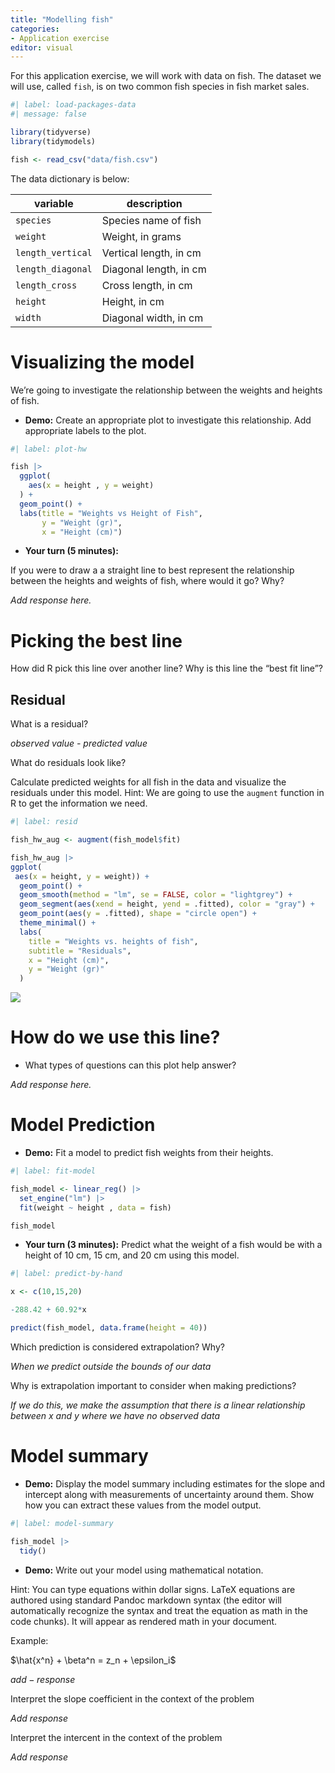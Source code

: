 ```yaml
---
title: "Modelling fish"
categories:
- Application exercise
editor: visual
---
```


For this application exercise, we will work with data on fish. The dataset we will use, called `fish`, is on two common fish species in fish market sales.

```r
#| label: load-packages-data
#| message: false

library(tidyverse)
library(tidymodels)

fish <- read_csv("data/fish.csv")
```

The data dictionary is below:

  | **variable**      | **description**        |
  |-------------------|------------------------|
  | `species`         | Species name of fish   |
  | `weight`          | Weight, in grams       |
  | `length_vertical` | Vertical length, in cm |
  | `length_diagonal` | Diagonal length, in cm |
  | `length_cross`    | Cross length, in cm    |
  | `height`          | Height, in cm          |
  | `width`           | Diagonal width, in cm  |
  

# Visualizing the model

We're going to investigate the relationship between the weights and heights of fish.

-   **Demo:** Create an appropriate plot to investigate this relationship. Add appropriate labels to the plot.

```r
#| label: plot-hw

fish |>
  ggplot(
    aes(x = height , y = weight)
  ) + 
  geom_point() +
  labs(title = "Weights vs Height of Fish",
       y = "Weight (gr)",
       x = "Height (cm)")

```
  

-   **Your turn (5 minutes):**

If you were to draw a a straight line to best represent the relationship between the heights and weights of fish, where would it go? Why?

      
*Add response here.*


# Picking the best line 

How did R pick this line over another line? Why is this line the "best fit line"?

## Residual

What is a residual?

*observed value - predicted value*

What do residuals look like?

Calculate predicted weights for all fish in the data and visualize the residuals under this model. Hint: We are going to use the `augment` function in R to get the information we need.

```r
#| label: resid 

fish_hw_aug <- augment(fish_model$fit)

fish_hw_aug |>
ggplot(
 aes(x = height, y = weight)) + 
  geom_point() + 
  geom_smooth(method = "lm", se = FALSE, color = "lightgrey") +  
  geom_segment(aes(xend = height, yend = .fitted), color = "gray") +  
  geom_point(aes(y = .fitted), shape = "circle open") + 
  theme_minimal() +
  labs(
    title = "Weights vs. heights of fish",
    subtitle = "Residuals",
    x = "Height (cm)",
    y = "Weight (gr)"
  )
```

![](images/rss.png)

# How do we use this line? 

-   What types of questions can this plot help answer?

*Add response here.*

# Model Prediction

-   **Demo:** Fit a model to predict fish weights from their heights.

```r
#| label: fit-model

fish_model <- linear_reg() |>
  set_engine("lm") |>
  fit(weight ~ height , data = fish)

fish_model

```

-   **Your turn (3 minutes):** Predict what the weight of a fish would be with a height of 10 cm, 15 cm, and 20 cm using this model.

```r
#| label: predict-by-hand

x <- c(10,15,20)

-288.42 + 60.92*x

predict(fish_model, data.frame(height = 40))

```

Which prediction is considered extrapolation? Why?

*When we predict outside the bounds of our data*

Why is extrapolation important to consider when making predictions?

*If we do this, we make the assumption that there is a linear relationship between x and y where we have no observed data*

# Model summary

-   **Demo:** Display the model summary including estimates for the slope and intercept along with measurements of uncertainty around them. Show how you can extract these values from the model output.

```r
#| label: model-summary

fish_model |>
  tidy() 
```

-   **Demo:** Write out your model using mathematical notation.

Hint: You can type equations within dollar signs. LaTeX equations are authored using standard Pandoc markdown syntax (the editor will automatically recognize the syntax and treat the equation as math in the code chunks). It will appear as rendered math in your document.

Example:

$\hat{x^n} + \beta^n = z_n + \epsilon_i$


$add-response$ 


Interpret the slope coefficient in the context of the problem

*Add response* 

Interpret the intercent in the context of the problem

*Add response*